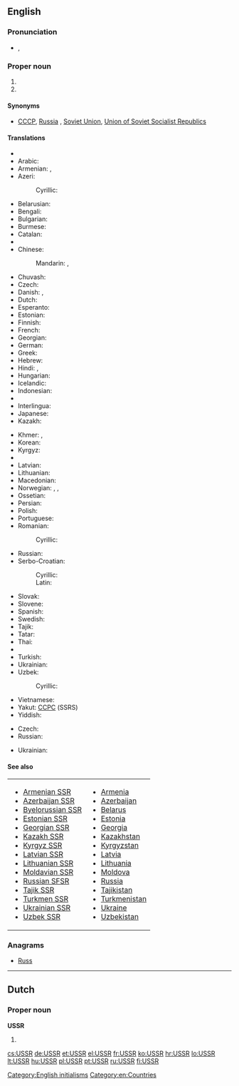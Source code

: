 ==English==

{{wikipedia}}

===Pronunciation===
* {{IPA|/ˌju.ɛs.ɛsˈɑ(r)/}}, {{X-SAMPA|/%ju.Es.Es"A(r)/}}

===Proper noun===
{{en-proper noun}}

# {{initialism of|Union of Soviet Socialist Republics}}
# {{initialism of|Ukrainian Soviet Socialist Republic}}

====Synonyms====
* {{sense|Union of Soviet Socialist Republics}} [[CCCP]], [[Russia]] {{qualifier|loosely}}, [[Soviet Union]], [[Union of Soviet Socialist Republics]]

====Translations====
{{trans-top|Union of Soviet Socialist Republics}}
* {{trreq|Abkhaz}}
* Arabic: {{t-|ar|الإتحاد السوفياتي|m|tr=al-ʾittiḥād al-sūfiyātiyy}}
* Armenian: {{t-|hy|ՍՍՀՄ|tr=SSHM|sc=Armn}}, {{t-|hy|ԽՍՀՄ|tr=XSHM|sc=Armn}}
* Azeri: {{t-|az|SSRİ}}
*: Cyrillic: {{t-|az|ССРИ|sc=Cyrl}}
* Belarusian: {{t-|be|СССР|m|tr=SSSR}}
* Bengali: {{t-|bn|সোভিয়েত ইউনিয়ন|tr=sobhiyet i'uniyôn|sc=Beng}}
* Bulgarian: {{t-|bg|СССР|m|tr=SSSR}}
* Burmese: {{t-|my|ဆိုဗီယက်ယူနီယံ|tr=hsobiyet yuniyan|sc=Mymr}}
* Catalan: {{t-|ca|URSS|f}}
* {{trreq|Chechen}}
* Chinese:
*: Mandarin: {{t-|cmn|蘇聯|sc=Hani}}, {{t-|cmn|苏联|tr=Sūlián|sc=Hani}}
* Chuvash: {{tø|cv|СССР|tr=SSSR}}
* Czech: {{t+|cs|SSSR|m}}
* Danish: {{t-|da|USSR}}, {{t-|da|SSSR}}
* Dutch: {{t-|nl|USSR|f}}
* Esperanto: {{t-|eo|USSR}}
* Estonian: {{t-|et|NSVL}}
* Finnish: {{t+|fi|SNTL}}
* French: {{t+|fr|URSS|f}}
* Georgian: {{t-|ka|სსრკ|tr=SSRK|sc=Geor}}
* German: {{t+|de|UdSSR|f}}
* Greek: {{t+|el|ΕΣΣΔ|f|tr=ESSD}}
* Hebrew: {{t-|he|ברית המועצות|f|tr=brit ha-mu'atsot|sc=Hebr}}
* Hindi: {{t-|hi|सोवियत संघ|tr=soviyat saṅgh}}, {{t-|hi|सोवियत यूनियन|tr=soviyat yūniyan}}
* Hungarian: {{t+|hu|SZSZKSZ}}
* Icelandic: {{t-|is|Sovétríkin}}
* Indonesian: {{t-|id|Uni Soviet}}
* {{trreq|Ingush}}
* Interlingua: {{t-|ia|URSS}}
* Japanese: {{t+|ja|ソ連|tr=それん, Soren}}
* Kazakh: {{t-|kk|КСРО|tr=KSRO|sc=Cyrl}}
{{trans-mid}}
* Khmer: {{t-|km|ស.ស.ស.ស|tr=S.S.S.S.|sc=Khmr}}, {{t-|km|សហភាពសូវៀត|tr=sahapʰiep sooviet|sc=Khmr}}
* Korean: {{t+|ko|소련|tr=Soryeon|sc=Hang}}
* Kyrgyz: {{t-|ky|ССРС|tr=SSRS|sc=Cyrl}}
* {{trreq|lo}}
* Latvian: {{t-|lv|PSRS}}
* Lithuanian: {{t+|lt|TSRS}}
* Macedonian: {{t-|mk|СССР|m|tr=SSSR}}
* Norwegian: {{t-|no|Sovjetunionen}}, {{t-|no|USSR}}, {{t-|no|SSSR}}
* Ossetian: {{tø|os|ССРЦ|tr=SSRTs}}
* Persian: {{t-|fa|اتحاد شوروی|tr=Ettehâd-e Šuravi|sc=fa-Arab}}
* Polish: {{t+|pl|ZSRR|m}}
* Portuguese: {{t+|pt|URSS|f}}
* Romanian: {{t-|ro|URSS|f}}
*: Cyrillic: {{t-|ro|УРСС|f|sc=Cyrl}}
* Russian: {{t+|ru|СССР|m|tr=SSSR}}
* Serbo-Croatian:
*: Cyrillic: {{t-|sh|СССР|m|sc=Cyrl}}
*: Latin: {{t-|sh|SSSR|m}}
* Slovak: {{t+|sk|ZSSR|m}}
* Slovene: {{t+|sl|ZSSR|f}}
* Spanish: {{t+|es|URSS|f}}
* Swedish: {{t-|sv|USSR}}
* Tajik: {{t|tg|Иттиҳоди Шӯравӣ|tr=Ittihodi Şūravī|sc=Cyrl}}
* Tatar: {{t-|tt|СССР|m|tr=SSSR|sc=Cyrl}}
* Thai: {{t-|th|ม่านเหล็ก|tr=mâan-lèk}}
* {{trreq|bo}}
* Turkish: {{t+|tr|SSCB}}
* Ukrainian: {{t-|uk|СРСР|m|tr=SRSR}}
* Uzbek: {{t-|uz|SSRY}}
*: Cyrillic: {{t-|uz|ССPИ|sc=Cyrl}}
* Vietnamese: {{t-|vi|Liên Xô}}
* Yakut: [[ССРС]] (SSRS)
* Yiddish: {{t-|yi|ראַטןפֿאַרבאַנד|m|tr=ratnfarband|sc=Hebr}}
{{trans-bottom}}

{{trans-top|Ukrainian Soviet Socialist Republic}}
* Czech: {{t+|cs|USSR|f}}
* Russian: {{t+|ru|УССР|f|tr=USSR}}
{{trans-mid}}
* Ukrainian: {{t-|uk|УРСР|f|tr=URSR}}
{{trans-bottom}}

====See also====
{| width="275px"
|-
| valign="top" |
* [[Armenian SSR]]
* [[Azerbaijan SSR]]
* [[Byelorussian SSR]]
* [[Estonian SSR]]
* [[Georgian SSR]]
* [[Kazakh SSR]]
* [[Kyrgyz SSR]]
* [[Latvian SSR]]
* [[Lithuanian SSR]]
* [[Moldavian SSR]]
* [[Russian SFSR]]
* [[Tajik SSR]]
* [[Turkmen SSR]]
* [[Ukrainian SSR]]
* [[Uzbek SSR]]
| valign="top" |
* [[Armenia]]
* [[Azerbaijan]]
* [[Belarus]]
* [[Estonia]]
* [[Georgia]]
* [[Kazakhstan]]
* [[Kyrgyzstan]]
* [[Latvia]]
* [[Lithuania]]
* [[Moldova]]
* [[Russia]]
* [[Tajikistan]]
* [[Turkmenistan]]
* [[Ukraine]]
* [[Uzbekistan]]
|}

===Anagrams===
* [[Russ#English|Russ]]

[[Category:English initialisms]]
[[Category:en:Countries]]

----

==Dutch==

===Proper noun===
'''USSR'''

# {{initialism of|Unie van Socialistische Sovjetrepublieken|lang=nl}}

[[cs:USSR]]
[[de:USSR]]
[[et:USSR]]
[[el:USSR]]
[[fr:USSR]]
[[ko:USSR]]
[[hr:USSR]]
[[lo:USSR]]
[[lt:USSR]]
[[hu:USSR]]
[[pl:USSR]]
[[pt:USSR]]
[[ru:USSR]]
[[fi:USSR]]
